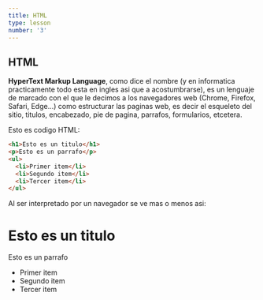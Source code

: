 ```yaml
---
title: HTML
type: lesson
number: '3'
---
```


## HTML

<b>HyperText Markup Language</b>, como dice el nombre (y en informatica
practicamente todo esta en ingles asi que a acostumbrarse), es un lenguaje de
marcado con el que le decimos a los navegadores web (Chrome, Firefox, Safari,
Edge...) como estructurar las paginas web, es decir el esqueleto del sitio,
titulos, encabezado, pie de pagina, parrafos, formularios, etcetera.

Esto es codigo HTML:

```html
<h1>Esto es un titulo</h1>
<p>Esto es un parrafo</p>
<ul>
  <li>Primer item</li>
  <li>Segundo item</li>
  <li>Tercer item</li>
</ul>
```

Al ser interpretado por un navegador se ve mas o menos asi:

<h1>Esto es un titulo</h1>

<p>Esto es un parrafo</p>

<ul>
  <li>Primer item</li>
  <li>Segundo item</li>
  <li>Tercer item</li>
</ul>
